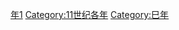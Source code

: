 {{Catnav|頁面分類|历史|歷史時代|年|11世纪各年}}
{{Commons category|1041}}

[[Category:1040年代|年1]]
[[Category:11世纪各年|Category:11世纪各年]]
[[Category:巳年|Category:巳年]]